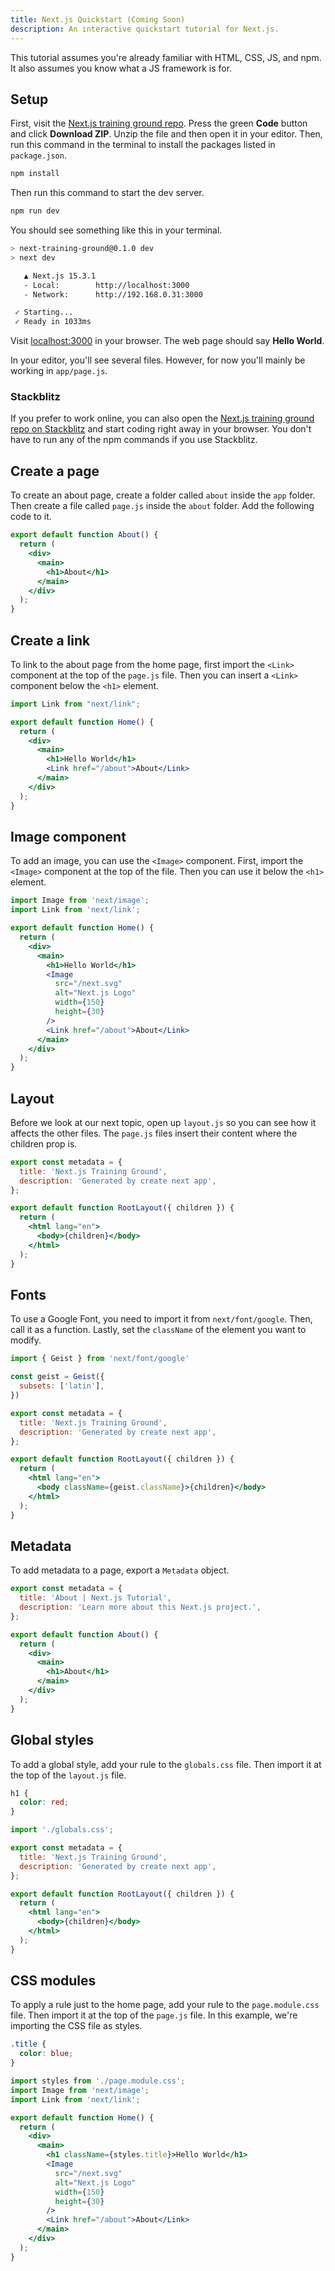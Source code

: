 ```yaml
---
title: Next.js Quickstart (Coming Soon)
description: An interactive quickstart tutorial for Next.js.
---
```



<Wip />

This tutorial assumes you're already familiar with HTML, CSS, JS, and npm. It also assumes you know what a JS framework is for.

## Setup

First, visit the <a href="https://github.com/simpledevio/next-training-ground" target="_blank">Next.js training ground repo</a>. Press the green **Code** button and click **Download ZIP**. Unzip the file and then open it in your editor. Then, run this command in the terminal to install the packages listed in `package.json`.

```bash showLineNumbers=false
npm install
```

Then run this command to start the dev server.

```bash showLineNumbers=false
npm run dev
```

You should see something like this in your terminal.

```bash showLineNumbers=false
> next-training-ground@0.1.0 dev
> next dev

   ▲ Next.js 15.3.1
   - Local:        http://localhost:3000
   - Network:      http://192.168.0.31:3000

 ✓ Starting...
 ✓ Ready in 1033ms
```

Visit <a href="http://localhost:3000/" target="_blank">localhost:3000</a> in your browser. The web page should say **Hello World**.

In your editor, you'll see several files. However, for now you'll mainly be working in `app/page.js`.

### Stackblitz

If you prefer to work online, you can also open the <a href="https://stackblitz.com/github/simpledevio/next-training-ground?file=app/page.js" target="_blank">Next.js training ground repo on Stackblitz</a> and start coding right away in your browser. You don't have to run any of the npm commands if you use Stackblitz.

## Create a page

To create an about page, create a folder called `about` inside the `app` folder. Then create a file called `page.js` inside the `about` folder. Add the following code to it.

```jsx title="app/about/page.js"
export default function About() {
  return (
    <div>
      <main>
        <h1>About</h1>
      </main>
    </div>
  );
}
```

## Create a link

To link to the about page from the home page, first import the `<Link>` component at the top of the `page.js` file. Then you can insert a `<Link>` component below the `<h1>` element.

```jsx title="app/page.js" {1, 8}
import Link from "next/link";

export default function Home() {
  return (
    <div>
      <main>
        <h1>Hello World</h1>
        <Link href="/about">About</Link>
      </main>
    </div>
  );
}
```

## Image component

To add an image, you can use the `<Image>` component. First, import the `<Image>` component at the top of the file. Then you can use it below the `<h1>` element.

```jsx title="app/page.js" {1, 9-14}
import Image from 'next/image';
import Link from 'next/link';

export default function Home() {
  return (
    <div>
      <main>
        <h1>Hello World</h1>
        <Image
          src="/next.svg"
          alt="Next.js Logo"
          width={150}
          height={30}
        />
        <Link href="/about">About</Link>
      </main>
    </div>
  );
}
```

## Layout

Before we look at our next topic, open up `layout.js` so you can see how it affects the other files. The `page.js` files insert their content where the children prop is.

```jsx title="app/layout.js"
export const metadata = {
  title: 'Next.js Training Ground',
  description: 'Generated by create next app',
};

export default function RootLayout({ children }) {
  return (
    <html lang="en">
      <body>{children}</body>
    </html>
  );
}
```

## Fonts

To use a Google Font, you need to import it from `next/font/google`. Then, call it as a function. Lastly, set the `className` of the element you want to modify.

```jsx title="app/layout.js" {1-5} "className={geist.className}"
import { Geist } from 'next/font/google'

const geist = Geist({
  subsets: ['latin'],
})

export const metadata = {
  title: 'Next.js Training Ground',
  description: 'Generated by create next app',
};

export default function RootLayout({ children }) {
  return (
    <html lang="en">
      <body className={geist.className}>{children}</body>
    </html>
  );
}
```

## Metadata

To add metadata to a page, export a `Metadata` object.

```jsx title="app/about/page.js" {1-4}
export const metadata = {
  title: 'About | Next.js Tutorial',
  description: 'Learn more about this Next.js project.',
};

export default function About() {
  return (
    <div>
      <main>
        <h1>About</h1>
      </main>
    </div>
  );
}
```

## Global styles

To add a global style, add your rule to the `globals.css` file. Then import it at the top of the `layout.js` file.

```css title="app/globals.css"
h1 {
  color: red;
}
```

```jsx title="app/layout.js" {1}
import './globals.css';

export const metadata = {
  title: 'Next.js Training Ground',
  description: 'Generated by create next app',
};

export default function RootLayout({ children }) {
  return (
    <html lang="en">
      <body>{children}</body>
    </html>
  );
}
```

## CSS modules

To apply a rule just to the home page, add your rule to the `page.module.css` file. Then import it at the top of the `page.js` file. In this example, we're importing the CSS file as styles.

```css title="app/page.module.css"
.title {
  color: blue;
}
```

```jsx title="app/page.js" {1} "className={styles.title}"
import styles from './page.module.css';
import Image from 'next/image';
import Link from 'next/link';

export default function Home() {
  return (
    <div>
      <main>
        <h1 className={styles.title}>Hello World</h1>
        <Image
          src="/next.svg"
          alt="Next.js Logo"
          width={150}
          height={30}
        />
        <Link href="/about">About</Link>
      </main>
    </div>
  );
}
```
